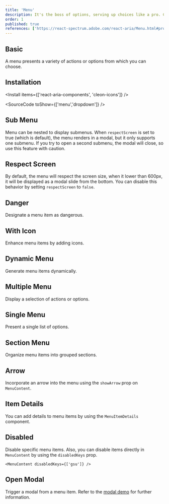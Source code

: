 ```yaml
---
title: 'Menu'
description: It's the boss of options, serving up choices like a pro. Click and it’ll show you the spread—pick what you like!
order: 1
published: true
references: ['https://react-spectrum.adobe.com/react-aria/Menu.html#props', 'https://cleon-icons.vercel.app', 'https://github.com/jamiebuilds/tailwindcss-animate']
---
```


## Basic
A menu presents a variety of actions or options from which you can choose.
<How toUse="collections/menu-basic-demo" />


## Installation
<Install items={['react-aria-components', 'cleon-icons']} />

<SourceCode toShow={['menu','dropdown']} />

## Sub Menu
Menu can be nested to display submenus.
<How toUse="collections/menu-sub-demo" />
<Note>
  When `respectScreen` is set to true (which is default), the menu renders in a modal, but it only supports one submenu. If you try to open a second submenu, the modal will close, so use this feature with caution.
</Note>

## Respect Screen
By default, the menu will respect the screen size, when it lower than 600px, it will be displayed as a modal slide from the bottom. You can disable this behavior by setting `respectScreen` to `false`.
<How toUse="collections/menu-respect-screen-demo" />

## Danger
Designate a menu item as dangerous.
<How toUse="collections/menu-danger-demo" />

## With Icon
Enhance menu items by adding icons.
<How toUse="collections/menu-with-icon-demo" />

## Dynamic Menu
Generate menu items dynamically.
<How toUse="collections/menu-collection-demo" />

## Multiple Menu
Display a selection of actions or options.
<How toUse="collections/multiple-menu-demo" />

## Single Menu
Present a single list of options.
<How toUse="collections/single-menu-demo" />

## Section Menu
Organize menu items into grouped sections.
<How toUse="collections/menu-section-demo" />

## Arrow
Incorporate an arrow into the menu using the `showArrow` prop on `MenuContent`.
<How toUse="collections/menu-with-arrow-demo" />

## Item Details
You can add details to menu items by using the `MenuItemDetails` component.
<How toUse="collections/menu-item-details-demo" />

## Disabled
Disable specific menu items.
<How toUse="collections/menu-disabled-demo" />
Also, you can disable items directly in `MenuContent` by using the `disabledKeys` prop.
```tsx
<MenuContent disabledKeys={['gsu']} />
```

## Open Modal
Trigger a modal from a menu item. Refer to the [modal demo](/docs/components/overlays/modal#triggered-by-menu) for further information.
